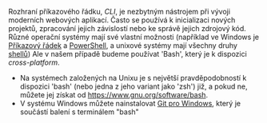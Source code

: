 Rozhraní příkazového řádku, _CLI_, je nezbytným nástrojem při vývoji moderních webových aplikací.
Často se používá k inicializaci nových projektů, zpracování jejich závislostí nebo ke správě jejich
zdrojový kód. Různé operační systémy mají své vlastní možnosti (například ve Windows je
[Příkazový řádek](https://en.wikipedia.org/wiki/Cmd.exe) a [PowerShell](https://en.wikipedia.org/wiki/PowerShell),
a unixové systémy mají všechny druhy [shellů](https://en.wikipedia.org/wiki/Unix_shell))
Ale v našem případě budeme používat 'Bash', který je k dispozici _cross-platform_.

- Na systémech založených na Unixu je s největší pravděpodobností k dispozici 'bash' (nebo jedna z jeho variant jako 'zsh')
již, a pokud ne, můžete jej získat od https://www.gnu.org/software/bash.
- V systému Windows můžete nainstalovat [Git pro Windows](https://gitforwindows.org), který je součástí balení
s terminálem "bash"